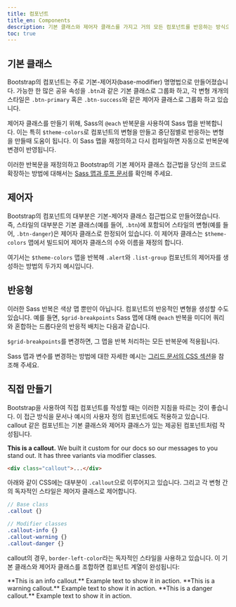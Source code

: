 ```yaml
---
title: 컴포넌트
title_en: Components
description: 기본 클래스와 제어자 클래스를 가지고 거의 모든 컴포넌트를 반응하는 방식으로 빌드하는 방법과 이유를 소개합니다.
toc: true
---
```


## 기본 클래스

Bootstrap의 컴포넌트는 주로 기본-제어자(base-modifier) 명명법으로 만들어졌습니다. 가능한 한 많은 공유 속성을 `.btn`과 같은 기본 클래스로 그룹화 하고, 각 변형 개개의 스타일은 `.btn-primary` 혹은 `.btn-success`와 같은 제어자 클래스로 그룹화 하고 있습니다.

제어자 클래스를 만들기 위해, Sass의 `@each` 반복문을 사용하여 Sass 맵을 반복합니다. 이는 특히 `$theme-colors`로 컴포넌트의 변형을 만들고 중단점별로 반응하는 변형을 만들때 도움이 됩니다. 이 Sass 맵을 재정의하고 다시 컴파일하면 자동으로 반복문에 변경이 반영됩니다.

이러한 반복문을 재정의하고 Bootstrap의 기본 제어자 클래스 접근법을 당신의 코드로 확장하는 방법에 대해서는 [Sass 맵과 루프 문서]([[docsref:/customize/sass#maps-and-loops]])를 확인해 주세요.

## 제어자

Bootstrap의 컴포넌트의 대부분은 기본-제어자 클래스 접근법으로 만들어졌습니다. 즉, 스타일의 대부분은 기본 클래스(예를 들어, `.btn`)에 포함되어 스타일의 변형(예를 들어, `.btn-danger`)은 제어자 클래스로 한정되어 있습니다. 이 제어자 클래스는 `$theme-colors` 맵에서 빌드되어 제어자 클래스의 수와 이름을 재정의 합니다.

여기서는 `$theme-colors` 맵을 반복해 `.alert`와 `.list-group` 컴포넌트의 제어자를 생성하는 방법의 두가지 예시입니다.

<ScssDocs name="alert-modifiers" file="scss/_alert.scss" />

<ScssDocs name="list-group-modifiers" file="scss/_list-group.scss" />

## 반응형

이러한 Sass 반복은 색상 맵 뿐만이 아닙니다. 컴포넌트의 반응적인 변형을 생성할 수도 있습니다. 예를 들면, `$grid-breakpoints` Sass 맵에 대해 `@each` 반복을 미디어 쿼리와 혼합하는 드롭다운의 반응적 배치는 다음과 같습니다.

<ScssDocs name="responsive-breakpoints" file="scss/_dropdown.scss" />

`$grid-breakpoints`를 변경하면, 그 맵을 반복 처리하는 모든 반복문에 적용됩니다.

<ScssDocs name="grid-breakpoints" file="scss/_variables.scss" />

Sass 맵과 변수를 변경하는 방법에 대한 자세한 예시는 [그리드 문서의 CSS 섹션]([[docsref:/layout/grid#css]])을 참조해 주세요.

## 직접 만들기

Bootstrap을 사용하여 직접 컴포넌트를 작성할 때는 이러한 지침을 따르는 것이 좋습니다. 이 접근 방식을 문서나 예시의 사용자 정의 컴포넌트에도 적용하고 있습니다. callout 같은 컴포넌트는 기본 클래스와 제어자 클래스가 있는 제공된 컴포넌트처럼 작성됩니다.


<div class="bd-example">
  <div class="bd-callout my-0">
    <strong>This is a callout.</strong> We built it custom for our docs so our messages to you stand out. It has three variants via modifier classes.
  </div>
</div>

```html
<div class="callout">...</div>
```

아래와 같이 CSS에는 대부분이 `.callout`으로 이루어지고 있습니다. 그리고 각 변형 간의 독자적인 스타일은 제어자 클래스로 제어합니다.

```scss
// Base class
.callout {}

// Modifier classes
.callout-info {}
.callout-warning {}
.callout-danger {}
```

callout의 경우, `border-left-color`라는 독자적인 스타일을 사용하고 있습니다. 이 기본 클래스와 제어자 클래스를 조합하면 컴포넌트 계열이 완성됩니다:

<Callout type="info">
**This is an info callout.** Example text to show it in action.
</Callout>

<Callout type="warning">
**This is a warning callout.** Example text to show it in action.
</Callout>

<Callout type="danger">
**This is a danger callout.** Example text to show it in action.
</Callout>
